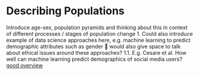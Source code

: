 # Describing Populations

Introduce age-sex, population pyramids and thinking about this in context of different processes / stages of population change
1.	Could also introduce example of data science approaches here, e.g. machine learning to predict demographic attributes such as gender  would also give space to talk about ethical issues around these approaches? 
1.1.	E.g. Cesare et al. How well can machine learning predict demographics of social media users? [good overview](https://arxiv.org/pdf/1702.01807.pdf)

